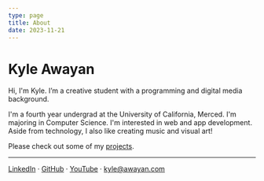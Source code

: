 ```yaml
---
type: page
title: About
date: 2023-11-21
---
```


# Kyle Awayan

Hi, I'm Kyle. I’m a creative student with a programming and digital media
background.

I'm a fourth year undergrad at the University of California, Merced. I'm
majoring in Computer Science. I'm interested in web and app development. Aside
from technology, I also like creating music and visual art!

Please check out some of my [projects](/projects).

---

[LinkedIn](https://www.linkedin.com/in/kyleawayan/) ·
[GitHub](https://github.com/kyleawayan) ·
[YouTube](http://youtube.com/@kyleawayan) ·
[kyle@awayan.com](mailto:kyle@awayan.com)
